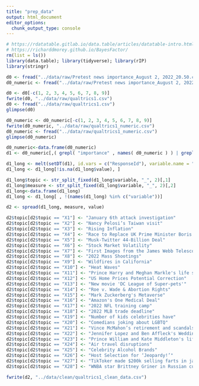 ```yaml
---
title: "prep_data"
output: html_document
editor_options: 
  chunk_output_type: console
---
```


```r
# https://rdatatable.gitlab.io/data.table/articles/datatable-intro.html
# https://richarddmorey.github.io/BayesFactor/
rm(list = ls())
library(data.table); library(tidyverse); library(rIP)
library(stringr)
```

```r
d0 <- fread("../data/raw/Pretest news importance_August 2, 2022_20.50.csv")
d0_numeric <- fread("../data/raw/Pretest news importance_August 2, 2022_21.06.csv")

d0 <- d0[-c(1, 2, 3, 4, 5, 6, 7, 8, 9)]
fwrite(d0, "../data/raw/qualtrics1.csv")
d0 <- fread("../data/raw/qualtrics1.csv")
glimpse(d0)

d0_numeric <- d0_numeric[-c(1, 2, 3, 4, 5, 6, 7, 8, 9)]
fwrite(d0_numeric, "../data/raw/qualtrics1_numeric.csv")
d0_numeric <- fread("../data/raw/qualtrics1_numeric.csv")
glimpse(d0_numeric)

```

```r
d0_numeric<-data.frame(d0_numeric)
d1 <- d0_numeric[,( grepl( "importance" , names( d0_numeric ) ) | grepl( "newsworthy" , names( d0_numeric ) ) | grepl( "ResponseId" , names( d0_numeric ) ) | grepl( "familiarity" , names( d0_numeric ) ) | grepl( "observedFrequency" , names( d0_numeric ) ) | grepl( "desiredFrequency" , names( d0_numeric ) ) )]

d1_long <- melt(setDT(d1), id.vars = c("ResponseId"), variable.name = "variable")
d1_long <- d1_long[!is.na(d1_long$value), ]

d1_long$topic <- str_split_fixed(d1_long$variable, "_", 2)[,1]
d1_long$measure <- str_split_fixed(d1_long$variable, "_", 2)[,2]
d1_long<-data.frame(d1_long)
d1_long <- d1_long[ , !(names(d1_long) %in% c("variable"))]

d2 <- spread(d1_long, measure, value)

d2$topic[d2$topic == "X1"] <- "January 6th attack investigation"
d2$topic[d2$topic == "X2"] <- "Nancy Pelosi’s Taiwan visit"
d2$topic[d2$topic == "X3"] <- "Rising Inflation"
d2$topic[d2$topic == "X4"] <- "Race to Replace UK Prime Minister Boris Johnson"
d2$topic[d2$topic == "X5"] <- "Musk-Twitter 44-Billion Deal"
d2$topic[d2$topic == "X6"] <- "Stock Market Volatility"
d2$topic[d2$topic == "X7"] <- "First Images from the James Webb Telescope"
d2$topic[d2$topic == "X8"] <- "2022 Mass Shootings"
d2$topic[d2$topic == "X9"] <- "Wildfires in California"
d2$topic[d2$topic == "X10"] <- "Heat Waves"
d2$topic[d2$topic == "X11"] <- "Prince Harry and Meghan Markle's life story"
d2$topic[d2$topic == "X12"] <- "US Home Prices Potential Correction"
d2$topic[d2$topic == "X13"] <- "New movie 'DC League of Super-pets'"
d2$topic[d2$topic == "X14"] <- "Roe v. Wade & Abortion Rights"
d2$topic[d2$topic == "X15"] <- "Mark Zuckerberg's Metaverse"
d2$topic[d2$topic == "X16"] <- "Amazon's One Medical Deal"
d2$topic[d2$topic == "X17"] <- "2022 NFL training camp"
d2$topic[d2$topic == "X18"] <- "2022 MLB trade deadline"
d2$topic[d2$topic == "X19"] <- "Number of kids celebrities have"
d2$topic[d2$topic == "X20"] <- "Comedians joking about LGBTQ"
d2$topic[d2$topic == "X21"] <- "Vince McMahon’s retirement and scandals"
d2$topic[d2$topic == "X22"] <- "Jennifer Lopez and Ben Affleck's Wedding and Honeymoon"
d2$topic[d2$topic == "X23"] <- "Prince William and Kate Middleton's life story"
d2$topic[d2$topic == "X24"] <- "Air travel disruptions"
d2$topic[d2$topic == "X25"] <- "Celebrity Alcohol Brands"
d2$topic[d2$topic == "X26"] <- "Host Selection for ‘Jeopardy!’"
d2$topic[d2$topic == "X27"] <- "TikToker made $200k selling farts in jars"
d2$topic[d2$topic == "X28"] <- "WNBA star Brittney Griner in Russian custody"

fwrite(d2, "../data/clean/qualtrics1_clean_data.csv")
```

